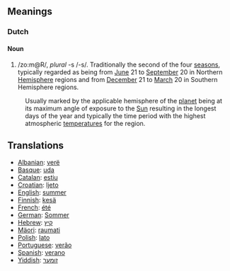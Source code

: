 ==Meanings==
===Dutch===
====Noun====
#/zo:m@R/, ''plural'' -s /-s/. Traditionally the second of the four [[season]]s, typically regarded as being from [[June]] 21 to [[September]] 20 in Northern [[Hemisphere]] regions and from [[December]] 21 to [[March]] 20 in Southern Hemisphere regions.
:Usually marked by the applicable hemisphere of the [[planet]] being at its maximum angle of exposure to the [[Sun]] resulting in the longest days of the year and  typically the time period with the highest atmospheric [[temperature]]s for the region.

==Translations==
*[[Albanian]]: [[verë]]
*[[Basque]]: [[uda]]
*[[Catalan]]: [[estiu]]
*[[Croatian]]: [[ljeto]]
*[[English]]: [[summer]]
*[[Finnish]]: [[kesä]]
*[[French]]: [[été]]
*[[German]]: [[Sommer]]
*[[Hebrew]]: [[קיץ]]
*[[Mäori]]: [[raumati]]
*[[Polish]]: [[lato]]
*[[Portuguese]]: [[verão]]
*[[Spanish]]: [[verano]]
*[[Yiddish]]: [[זומער]]